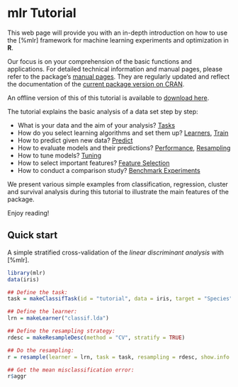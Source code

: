 # mlr Tutorial

This web page will provide you with an in-depth introduction on how to
use the [%mlr] framework for machine learning experiments and
optimization in **R**.

Our focus is on your comprehension of the basic functions and applications.
For detailed technical information and manual pages, please refer to the package's
[manual pages](http://berndbischl.github.io/mlr/man/).
They are regularly updated and reflect the documentation of the
[current package version on CRAN](http://cran.r-project.org/web/packages/mlr/index.html).


An offline version of this of this tutorial is available to [download here](http://berndbischl.github.io/mlr/tutorial/mlr_tutorial.zip).


The tutorial explains the basic analysis of a data set step by step:

* What is your data and the aim of your analysis? [Tasks](task.md)
* How do you select learning algorithms and set them up? [Learners](learner.md), [Train](train.md)
* How to predict given new data? [Predict](predict.md)
* How to evaluate models and their predictions? [Performance](performance.md), [Resampling](resample.md)
* How to tune models? [Tuning](tune.md)
* How to select important features? [Feature Selection](feature_selection.md)
* How to conduct a comparison study? [Benchmark Experiments](benchmark_experiments.md)

We present various simple examples from classification, regression, cluster and survival
analysis during this tutorial to illustrate the main features of the
package.

Enjoy reading!


## Quick start

A simple stratified cross-validation of the *linear discriminant analysis* with [%mlr].
```r
library(mlr)
data(iris)

## Define the task:
task = makeClassifTask(id = "tutorial", data = iris, target = "Species")

## Define the learner:
lrn = makeLearner("classif.lda")

## Define the resampling strategy:
rdesc = makeResampleDesc(method = "CV", stratify = TRUE)

## Do the resampling:
r = resample(learner = lrn, task = task, resampling = rdesc, show.info = FALSE)

## Get the mean misclassification error:
r$aggr
```
